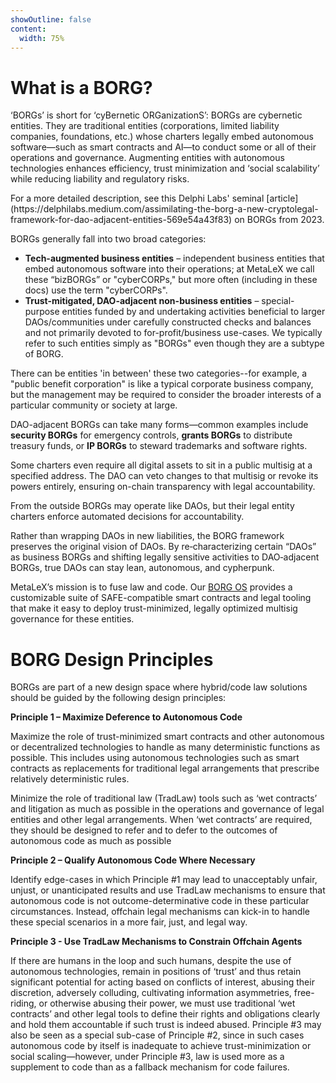 ```yaml
---
showOutline: false
content: 
  width: 75%
---
```


# What is a BORG? 

‘BORGs’ is short for ‘cyBernetic ORGanizationS’: BORGs are cybernetic entities. They are traditional entities (corporations, limited liability companies, foundations, etc.) whose charters legally embed autonomous software—such as smart contracts and AI—to conduct some or all of their operations and governance. Augmenting entities with autonomous technologies enhances efficiency, trust minimization and ‘social scalability’ while reducing liability and regulatory risks.

<Callout>
For a more detailed description, see this Delphi Labs' seminal [article](https://delphilabs.medium.com/assimilating-the-borg-a-new-cryptolegal-framework-for-dao-adjacent-entities-569e54a43f83) on BORGs from 2023.
</Callout>

BORGs generally fall into two broad categories:

- **Tech-augmented business entities** – independent business entities that embed autonomous software into their operations; at MetaLeX we call these “bizBORGs” or "cyberCORPs," but more often (including in these docs) use the term "cyberCORPs".
- **Trust-mitigated, DAO-adjacent non-business entities** – special-purpose entities funded by and undertaking activities beneficial to larger DAOs/communities under carefully constructed checks and balances and not primarily devoted to for-profit/business use-cases. We typically refer to such entities simply as "BORGs" even though they are a subtype of BORG. 

There can be entities 'in between' these two categories--for example, a "public benefit corporation" is like a typical corporate business company, but the management may be required to consider the broader interests of a particular community or society at large. 

DAO-adjacent BORGs can take many forms—common examples include **security BORGs** for emergency controls, **grants BORGs** to distribute treasury funds, or **IP BORGs** to steward trademarks and software rights.

Some charters even require all digital assets to sit in a public multisig at a specified address. The DAO can veto changes to that multisig or revoke its powers entirely, ensuring on-chain transparency with legal accountability.

From the outside BORGs may operate like DAOs, but their legal entity charters enforce automated decisions for accountability.

Rather than wrapping DAOs in new liabilities, the BORG framework preserves the original vision of DAOs. By re‑characterizing certain “DAOs” as business BORGs and shifting legally sensitive activities to DAO‑adjacent BORGs, true DAOs can stay lean, autonomous, and cypherpunk.

MetaLeX’s mission is to fuse law and code. Our [BORG OS](/metalex-os-intro) provides a customizable suite of SAFE-compatible smart contracts and legal tooling that make it easy to deploy trust-minimized, legally optimized multisig governance for these entities.

# BORG Design Principles

BORGs are part of a new design space where hybrid/code law solutions should be guided by the following design principles:

**Principle 1 – Maximize Deference to Autonomous Code**

Maximize the role of trust-minimized smart contracts and other autonomous or decentralized technologies to handle as many deterministic functions as possible. This includes using autonomous technologies such as smart contracts as  replacements for traditional legal arrangements that prescribe relatively deterministic rules.

Minimize the role of traditional law (TradLaw) tools such as ‘wet contracts’ and litigation as much as possible in the operations and governance of legal entities and other legal arrangements. When ‘wet contracts’ are required, they should be designed to refer and to defer to the outcomes of autonomous code as much as possible

**Principle 2 – Qualify Autonomous Code Where Necessary**

Identify edge-cases in which Principle #1 may lead to unacceptably unfair, unjust, or unanticipated results and use TradLaw mechanisms to ensure that autonomous code is not outcome-determinative code in these particular circumstances. Instead, offchain legal mechanisms can kick-in to handle these special scenarios in a more fair, just, and legal way.

**Principle 3 - Use TradLaw Mechanisms to Constrain Offchain Agents**

If there are humans in the loop and such humans, despite the use of autonomous technologies, remain in positions of ‘trust’ and thus retain significant potential for acting based on conflicts of interest, abusing their discretion, adversely colluding, cultivating information asymmetries, free-riding, or otherwise abusing their power, we must use traditional ‘wet contracts’ and other legal tools to define their rights and obligations clearly and hold them accountable if such trust is indeed abused. Principle #3 may also be seen as a special sub-case of Principle #2, since in such cases autonomous code by itself is inadequate to achieve trust-minimization or social scaling—however, under Principle #3, law is used more as a supplement to code than as a fallback mechanism for code failures.
